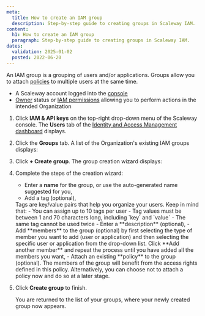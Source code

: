 ```yaml
---
meta:
  title: How to create an IAM group
  description: Step-by-step guide to creating groups in Scaleway IAM.
content:
  h1: How to create an IAM group
  paragraph: Step-by-step guide to creating groups in Scaleway IAM.
dates:
  validation: 2025-01-02
  posted: 2022-06-20
---
```


An IAM group is a grouping of users and/or applications. Groups allow you to attach [policies](/iam/concepts/#policy) to multiple users at the same time.

<Macro id="requirements" />

- A Scaleway account logged into the [console](https://console.scaleway.com)
- [Owner](/iam/concepts/#owner) status or [IAM permissions](/iam/concepts/#permission) allowing you to perform actions in the intended Organization

1. Click **IAM & API keys** on the top-right drop-down menu of the Scaleway console. The **Users** tab of the [Identity and Access Management dashboard](https://console.scaleway.com/iam/users) displays.
    <Lightbox src="scaleway-iam-users-dashboard.webp" alt="" />
2. Click the **Groups** tab. A list of the Organization's existing IAM groups displays:
    <Lightbox src="scaleway-groups-overview.webp" alt="" />
3. Click **+ Create group**. The group creation wizard displays:
    <Lightbox src="scaleway-create-group.webp" alt="" />
4. Complete the steps of the creation wizard:
    - Enter a **name** for the group, or use the auto-generated name suggested for you,
    - Add a tag (optional),
    <Message type="note">
      Tags are key/value pairs that help you organize your users. Keep in mind that:
      - You can assign up to 10 tags per user
      - Tag values must be between 1 and 70 characters long, including `key` and `value`
      - The same tag cannot be used twice
    </Message>
    - Enter a **description** (optional),
    - Add **members** to the group (optional) by first selecting the type of member you want to add (user or application) and then selecting the specific user or application from the drop-down list. Click **Add another member** and repeat the process until you have added all the members you want,
    - Attach an existing **policy** to the group (optional). The members of the group will benefit from the access rights defined in this policy. Alternatively, you can choose not to attach a policy now and do so at a later stage.
5. Click **Create group** to finish.

    You are returned to the list of your groups, where your newly created group now appears.


